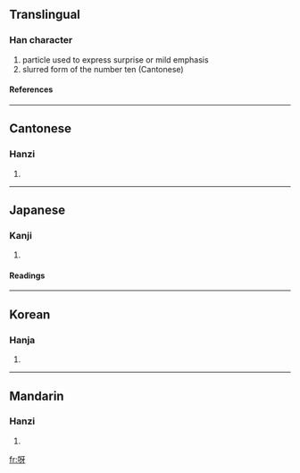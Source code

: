==Translingual==
===Han character===
{{Han char|rn=30|rad=口|as=04|sn=7|four=6104<sub>0</sub>|canj=口一女竹 (RMVH)}}
# particle used to express surprise or mild emphasis
# slurred form of the number ten (Cantonese)
====References====
{{Han ref|kx=0180.080|dkj=03383|dj=0398.060|hdz=10587.120|uh=5440|ud=21568|bh=A772|bd=42866}}
----
==Cantonese==
===Hanzi===
{{yue-hanzi|jyut=|y=a1, a3 a6}}
# {{defn|Cantonese}}
----
==Japanese==
===Kanji===
{{ja-kanji|grade=|rs=口04}}
# {{defn|Japanese}} 
====Readings====
{{ja-readings|on=[[が]] (ga), [[か]] (ka)|kun=[[あ]] (a), [[あつ]] (atsu)}}
----
==Korean==
===Hanja===
{{ko-hanja|hangeul=하|rv=ha|mr=ha}}
# {{defn|Korean}}
----
==Mandarin==
===Hanzi===
{{cmn-hanzi|pin=[[yā]] (ya1)|wg=ya<sup>1</sup>}}
# {{defn|Mandarin}}

[[fr:呀]]